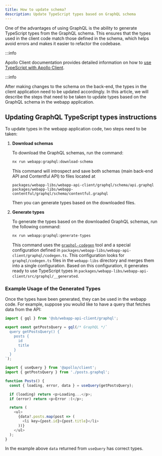```yaml
---
title: How to update schema?
description: Update TypeScript types based on GraphQL schema
---
```



One of the advantages of using GraphQL is the ability to generate TypeScript types from the GraphQL schema. This ensures
that the types used in the client code match those defined in the schema, which helps avoid errors and makes it easier to refactor the codebase.


:::info

Apollo Client documentation provides detailed information on how to
[use TypeScript with Apollo Client](https://www.apollographql.com/docs/react/development-testing/static-typing).

:::info

After making changes to the schema on the back-end, the types in the client application need to be updated accordingly.
In this article, we will describe the steps that need to be taken to update types based on the GraphQL schema in the
webapp application.

## Updating GraphQL TypeScript types instructions

To update types in the webapp application code, two steps need to be taken:

1. **Download schemas**

    To download the GraphQL schemas, run the command:
    ```bash
    nx run webapp:graphql:download-schema
    ```
    This command will introspect
    and save both schemas (main back-end API and Contentful API) to files located at
    ```
    packages/webapp-libs/webapp-api-client/graphql/schema/api.graphql
    packages/webapp-libs/webapp-contentful/graphql/schema/contentful.graphql
    ```

    Then you can generate types based on the downloaded files.

2. **Generate types**

    To generate the types based on the downloaded GraphQL schemas, run the following command:
    ```bash
    nx run webapp:graphql:generate-types
    ```
    This command uses the [`graphql-codegen`](https://the-guild.dev/graphql/codegen) tool and a special configuration
    defined in `packages/webapp-libs/webapp-api-client/graphql/codegen.ts`.
    This configuration looks for `graphql/codegen.ts` files in the `webapp-libs` directory and merges them into a single
    configuration. Based on this configuration, it generates ready to use TypeScript types in
    `packages/webapp-libs/webapp-api-client/src/graphql/__generated`.

### Example Usage of the Generated Types

Once the types have been generated, they can be used in the webapp code. For example, suppose you woulid like to have a
query that fetches data from the API:

```typescript title=posts.graphql.ts showLineNumbers
import { gql } from '@sb/webapp-api-client/graphql';

export const getPostsQuery = gql(/* GraphQL */`
  query getPostsQuery() {
    posts {
      id
      title
    }
  }
`);
```

```typescript title=posts.component.tsx showLineNumbers
import { useQuery } from '@apollo/client';
import { getPostsQuery } from './posts.graphql';

function Posts() {
  const { loading, error, data } = useQuery(getPostsQuery);

  if (loading) return <p>Loading...</p>;
  if (error) return <p>Error :(</p>;

  return (
    <ul>
      {data?.posts.map(post => (
        <li key={post.id}>{post.title}</li>
      ))}
    </ul>
  );
}
```

In the example above `data` returned from `useQuery` has correct types.